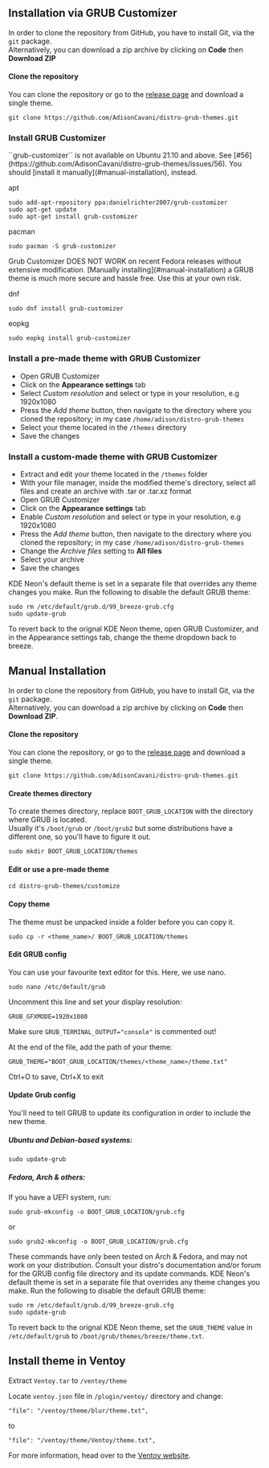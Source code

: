 ## Installation via GRUB Customizer

In order to clone the repository from GitHub, you have to install Git, via the `git` package.  
Alternatively, you can download a zip archive by clicking on **Code** then **Download ZIP**

#### Clone the repository

You can clone the repository or go to the [release page](https://github.com/AdisonCavani/distro-grub-themes/releases) and download a single theme.

```shell
git clone https://github.com/AdisonCavani/distro-grub-themes.git
```

### Install GRUB Customizer

<Callout type="warning">
  ``grub-customizer`` is not available on Ubuntu 21.10 and above.  
  See [#56](https://github.com/AdisonCavani/distro-grub-themes/issues/56).  
  You should [install it manually](#manual-installation), instead.
</Callout>

apt

```shell
sudo add-apt-repository ppa:danielrichter2007/grub-customizer
sudo apt-get update
sudo apt-get install grub-customizer
```

pacman

```shell
sudo pacman -S grub-customizer
```

<Callout type="warning">
  Grub Customizer DOES NOT WORK on recent Fedora releases without extensive modification.  
  [Manually installing](#manual-installation) a GRUB theme is much more secure and hassle free.  
  Use this at your own risk.
</Callout>

dnf

```shell
sudo dnf install grub-customizer
```

eopkg

```shell
sudo eopkg install grub-customizer
```

### Install a pre-made theme with GRUB Customizer

- Open GRUB Customizer
- Click on the **Appearance settings** tab
- Select _Custom resolution_ and select or type in your resolution, e.g 1920x1080
- Press the _Add theme_ button, then navigate to the directory where you cloned the repository; in my case `/home/adison/distro-grub-themes`
- Select your theme located in the `/themes` directory
- Save the changes

### Install a custom-made theme with GRUB Customizer

- Extract and edit your theme located in the `/themes` folder
- With your file manager, inside the modified theme's directory, select all files and create an archive with .tar or .tar.xz format
- Open GRUB Customizer
- Click on the **Appearance settings** tab
- Enable _Custom resolution_ and select or type in your resolution, e.g 1920x1080
- Press the _Add theme_ button, then navigate to the directory where you cloned the repository; in my case `/home/adison/distro-grub-themes`
- Change the _Archive files_ setting to **All files**
- Select your archive
- Save the changes

<Callout>
  KDE Neon's default theme is set in a separate file that overrides any theme changes you make.  
  Run the following to disable the default GRUB theme:
  
  ```shell
  sudo rm /etc/default/grub.d/99_breeze-grub.cfg
  sudo update-grub
  ```
  
  To revert back to the orignal KDE Neon theme, open GRUB Customizer, and in the Appearance settings tab, change the theme dropdown back to breeze.
</Callout>

## Manual Installation

In order to clone the repository from GitHub, you have to install Git, via the `git` package.  
Alternatively, you can download a zip archive by clicking on **Code** then **Download ZIP**.

#### Clone the repository

You can clone the repository, or go to the [release page](https://github.com/AdisonCavani/distro-grub-themes/releases) and download a single theme.

```shell
git clone https://github.com/AdisonCavani/distro-grub-themes.git
```

#### Create themes directory
To create themes directory, replace `BOOT_GRUB_LOCATION` with the directory where GRUB is located.  
Usually it's `/boot/grub` or `/boot/grub2` but some distributions have a different one, so you'll have to figure it out.

```shell
sudo mkdir BOOT_GRUB_LOCATION/themes
```

#### Edit or use a pre-made theme

```shell
cd distro-grub-themes/customize
```

#### Copy theme

The theme must be unpacked inside a folder before you can copy it.

```
sudo cp -r <theme_name>/ BOOT_GRUB_LOCATION/themes
```

#### Edit GRUB config

You can use your favourite text editor for this. Here, we use nano.

```shell
sudo nano /etc/default/grub
```

Uncomment this line and set your display resolution:

```
GRUB_GFXMODE=1920x1080
```

Make sure ``GRUB_TERMINAL_OUTPUT="console"`` is commented out!

At the end of the file, add the path of your theme:

```
GRUB_THEME="BOOT_GRUB_LOCATION/themes/<theme_name>/theme.txt"
```

Ctrl+O to save, Ctrl+X to exit

#### Update Grub config

You'll need to tell GRUB to update its configuration in order to include the new theme.

##### Ubuntu and Debian-based systems:

```shell
sudo update-grub
```

##### Fedora, Arch & others: 


If you have a UEFI system, run:

```
sudo grub-mkconfig -o BOOT_GRUB_LOCATION/grub.cfg
```
or
```
sudo grub2-mkconfig -o BOOT_GRUB_LOCATION/grub.cfg
```

<Callout type="warning">
  These commands have only been tested on Arch & Fedora, and may not work on your distribution. Consult your distro's documentation and/or forum for the GRUB config file directory and its update commands.
 
</Callout>

<Callout>
  KDE Neon's default theme is set in a separate file that overrides any theme changes you make.  
  Run the following to disable the default GRUB theme:
  
  ```shell
  sudo rm /etc/default/grub.d/99_breeze-grub.cfg
  sudo update-grub
  ```
  
  To revert back to the orignal KDE Neon theme, set the `GRUB_THEME` value in `/etc/default/grub` to `/boot/grub/themes/breeze/theme.txt`.
</Callout>

## Install theme in Ventoy

Extract `Ventoy.tar` to `/ventoy/theme`

Locate `ventoy.json` file in `/plugin/ventoy/` directory and change:

```
"file": "/ventoy/theme/blur/theme.txt",
```

to

```
"file": "/ventoy/theme/Ventoy/theme.txt",
```

For more information, head over to the [Ventoy website](https://www.ventoy.net/en/plugin_theme.html).
